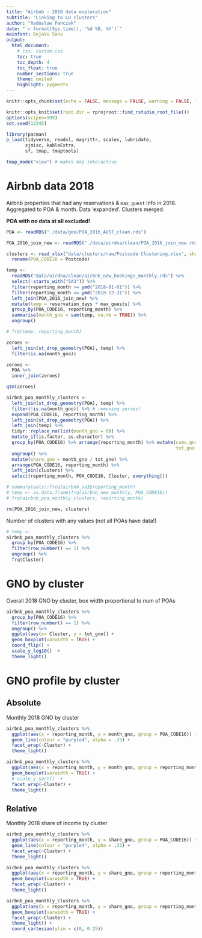 ```yaml
---
title: "Airbnb - 2018 data exploration"
subtitle: "Linking to LU clusters"
author: "Radoslaw Panczak"
date: "`r format(Sys.time(), '%d %B, %Y')`"
mainfont: DejaVu Sans
output: 
  html_document: 
    # css: custom.css
    toc: true
    toc_depth: 4
    toc_float: true
    number_sections: true
    theme: united 
    highlight: pygments 
---
```


<!-- ------------------------------------------------------------ --> 
<!-- ------------------------------------------------------------ --> 

```r
knitr::opts_chunk$set(echo = FALSE, message = FALSE, warning = FALSE, fig.width=8, fig.height=6, dpi=300, out.width="800px", out.height="600px")

knitr::opts_knit$set(root.dir = rprojroot::find_rstudio_root_file())
options(scipen=999)
set.seed(12345)

library(pacman) 
p_load(tidyverse, readxl, magrittr, scales, lubridate,
       sjmisc, kableExtra, 
       sf, tmap, tmaptools)

tmap_mode("view") # makes map interactive
```

# Airbnb data 2018

Airbnb properties that had any reservations & `max_guest` info in 2018. 
Aggregated to POA & month. 
Data 'expanded'.
Clusters merged.

**POA with no data at all excluded!**

```r
POA <- readRDS("./data/geo/POA_2016_AUST_clean.rds")

POA_2016_join_new <- readRDS("./data/airdna/clean/POA_2016_join_new.rds")

clusters <- read_xlsx("data/clusters/raw/Postcode Clustering.xlsx", sheet = "Postcode Cluster Data") %>% 
  rename(POA_CODE16 = Postcode)

temp <- 
  readRDS("data/airdna/clean/airbnb_new_bookings_monthly.rds") %>% 
  select(-starts_with("SA3")) %>% 
  filter(reporting_month >= ymd("2018-01-01")) %>% 
  filter(reporting_month <= ymd("2018-12-31")) %>% 
  left_join(POA_2016_join_new) %>% 
  mutate(temp = reservation_days * max_guests) %>% 
  group_by(POA_CODE16, reporting_month) %>% 
  summarise(month_gno = sum(temp, na.rm = TRUE)) %>% 
  ungroup()

# frq(temp, reporting_month)

zeroes <- 
  left_join(st_drop_geometry(POA), temp) %>% 
  filter(is.na(month_gno))

zeroes <- 
  POA %>% 
  inner_join(zeroes)

qtm(zeroes)

airbnb_poa_monthly_clusters <- 
  left_join(st_drop_geometry(POA), temp) %>% 
  filter(!is.na(month_gno)) %>% # removing zeroes!
  expand(POA_CODE16, reporting_month) %>% 
  left_join(st_drop_geometry(POA)) %>% 
  left_join(temp) %>% 
  tidyr::replace_na(list(month_gno = 0)) %>% 
  mutate_if(is.factor, as.character) %>% 
  group_by(POA_CODE16) %>% arrange(reporting_month) %>% mutate(cumu_gno = cumsum(month_gno),
                                                               tot_gno = sum(month_gno)) %>%
  ungroup() %>% 
  mutate(share_gno = month_gno / tot_gno) %>% 
  arrange(POA_CODE16, reporting_month) %>% 
  left_join(clusters) %>% 
  select(reporting_month, POA_CODE16, Cluster, everything())

# summarytools::freq(airbnb_sa3$reporting_month)
# temp <- as.data.frame(frq(airbnb_new_monthly, POA_CODE16))
# frq(airbnb_poa_monthly_clusters, reporting_month)

rm(POA_2016_join_new, clusters)
```

Number of clusters with any values (not all POAs have data!)

```r
# temp <- 
airbnb_poa_monthly_clusters %>% 
  group_by(POA_CODE16) %>% 
  filter(row_number() == 1) %>% 
  ungroup() %>% 
  frq(Cluster)
```

# GNO by cluster

Overall 2018 GNO by cluster, box width proportional to num of POAs

```r
airbnb_poa_monthly_clusters %>% 
  group_by(POA_CODE16) %>% 
  filter(row_number() == 1) %>% 
  ungroup() %>% 
  ggplot(aes(x= Cluster, y = tot_gno)) + 
  geom_boxplot(varwidth = TRUE) +
  coord_flip() +
  scale_y_log10()  +
  theme_light()
```

# GNO profile by cluster

## Absolute

Monthly 2018 GNO by cluster

```r
airbnb_poa_monthly_clusters %>% 
  ggplot(aes(x = reporting_month, y = month_gno, group = POA_CODE16)) + 
  geom_line(colour = "purple4", alpha = .33) +
  facet_wrap(~Cluster) +
  theme_light()
```

```r
airbnb_poa_monthly_clusters %>% 
  ggplot(aes(x = reporting_month, y = month_gno, group = reporting_month)) + 
  geom_boxplot(varwidth = TRUE) +
  # scale_y_sqrt()  +
  facet_wrap(~Cluster) +
  theme_light()
```

## Relative

Monthly 2018 share of income by cluster

```r
airbnb_poa_monthly_clusters %>% 
  ggplot(aes(x = reporting_month, y = share_gno, group = POA_CODE16)) + 
  geom_line(colour = "purple4", alpha = .33) +
  facet_wrap(~Cluster) +
  theme_light()
```

```r
airbnb_poa_monthly_clusters %>% 
  ggplot(aes(x = reporting_month, y = share_gno, group = reporting_month)) + 
  geom_boxplot(varwidth = TRUE) +
  facet_wrap(~Cluster) +
  theme_light()
```

```r
airbnb_poa_monthly_clusters %>% 
  ggplot(aes(x = reporting_month, y = share_gno, group = reporting_month)) + 
  geom_boxplot(varwidth = TRUE) +
  facet_wrap(~Cluster) +
  theme_light() + 
  coord_cartesian(ylim = c(0, 0.25))
```